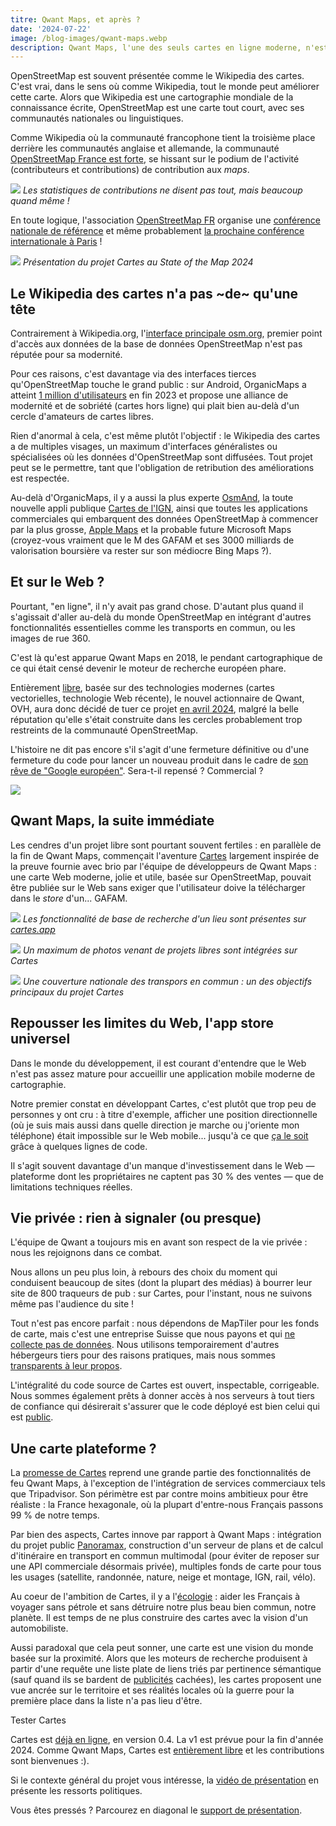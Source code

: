 ```yaml
---
titre: Qwant Maps, et après ?
date: '2024-07-22'
image: /blog-images/qwant-maps.webp
description: Qwant Maps, l'une des seuls cartes en ligne moderne, n'est plus. Heureusement, la relève est là.
---
```



OpenStreetMap est souvent présentée comme le Wikipedia des cartes. C'est vrai, dans le sens où comme Wikipedia, tout le monde peut améliorer cette carte. Alors que Wikipedia est une cartographie mondiale de la connaissance écrite, OpenStreetMap est une carte tout court, avec ses communautés nationales ou linguistiques.

Comme Wikipedia où la communauté francophone tient la troisième place derrière les communautés anglaise et allemande, la communauté [OpenStreetMap France est forte](https://osmstats.neis-one.org/?item=countries), se hissant sur le podium de l'activité (contributeurs et contributions) de contribution aux _maps_.

![](/blog-images/top-pays-osm.png)
_Les statistiques de contributions ne disent pas tout, mais beaucoup quand même !_

En toute logique, l'association [OpenStreetMap FR](https://www.openstreetmap.fr) organise une [conférence nationale de référence](https://sotm2024.openstreetmap.fr) et même probablement [la prochaine conférence internationale à Paris](https://forum.openstreetmap.fr/t/sotm-monde-a-paris-2025/25394) !

![](/blog-images/prez-cartes-sotm2024.png)
_Présentation du projet Cartes au State of the Map 2024_

## Le Wikipedia des cartes n'a pas ~de~ qu'une tête

Contrairement à Wikipedia.org, l'[interface principale osm.org](https://osm.org), premier point d'accès aux données de la base de données OpenStreetMap n'est pas réputée pour sa modernité.

Pour ces raisons, c'est davantage via des interfaces tierces qu'OpenStreetMap touche le grand public : sur Android, OrganicMaps a atteint [1 million d'utilisateurs](https://organicmaps.app/news/2023-12-23/in-2023-organic-maps-got-its-first-million-users) en fin 2023 et propose une alliance de modernité et de sobriété (cartes hors ligne) qui plait bien au-delà d'un cercle d'amateurs de cartes libres.

Rien d'anormal à cela, c'est même plutôt l'objectif : le Wikipedia des cartes a de multiples visages, un maximum d'interfaces généralistes ou spécialisées où les données d'OpenStreetMap sont diffusées. Tout projet peut se le permettre, tant que l'obligation de retribution des améliorations est respectée.

Au-delà d'OrganicMaps, il y a aussi la plus experte [OsmAnd](https://osmand.net), la toute nouvelle appli publique [Cartes de l'IGN](https://www.ign.fr/telechargez-application-cartographique-cartes-ign), ainsi que toutes les applications commerciales qui embarquent des données OpenStreetMap à commencer par la plus grosse, [Apple Maps](https://news.ycombinator.com/item?id=26084008) et la probable future Microsoft Maps (croyez-vous vraiment que le M des GAFAM et ses 3000 milliards de valorisation boursière va rester sur son médiocre Bing Maps ?).

## Et sur le Web ?

Pourtant, "en ligne", il n'y avait pas grand chose. D'autant plus quand il s'agissait d'aller au-delà du monde OpenStreetMap en intégrant d'autres fonctionnalités essentielles comme les transports en commun, ou les images de rue 360.

C'est là qu'est apparue Qwant Maps en 2018, le pendant cartographique de ce qui était censé devenir le moteur de recherche européen phare.

Entièrement [libre](https://github.com/Qwant/erdapfel), basée sur des technologies modernes (cartes vectorielles, technologie Web récente), le nouvel actionnaire de Qwant, OVH, aura donc décidé de tuer ce projet [en avril 2024](https://forum.openstreetmap.fr/t/fin-de-qwant-maps/22762/15?u=maelito2000), malgré la belle réputation qu'elle s'était construite dans les cercles probablement trop restreints de la communauté OpenStreetMap.

L'histoire ne dit pas encore s'il s'agit d'une fermeture définitive ou d'une fermeture du code pour lancer un nouveau produit dans le cadre de [son rêve de "Google européen"](https://www.frandroid.com/produits-android/console/cloud-gaming/1660871_ovh-shadow-et-qwant-pourraient-sallier-pour-creer-un-google-europeen). Sera-t-il repensé ? Commercial ?

![](/blog-images/qwant-maps.png)

## Qwant Maps, la suite immédiate

Les cendres d'un projet libre sont pourtant souvent fertiles : en parallèle de la fin de Qwant Maps, commençait l'aventure [Cartes](/) largement inspirée de la preuve fournie avec brio par l'équipe de développeurs de Qwant Maps : une carte Web moderne, jolie et utile, basée sur OpenStreetMap, pouvait être publiée sur le Web sans exiger que l'utilisateur doive la télécharger dans le _store_ d'un... GAFAM.

![](/blog-images/boulangerie-dina-cartes.png)
_Les fonctionnalité de base de recherche d'un lieu sont présentes sur [cartes.app](https://cartes.app)_

![](/blog-images/cartes-minou.png)
_Un maximum de photos venant de projets libres sont intégrées sur Cartes_

![](/blog-images/cartes-bus-saint-malo.png)
_Une couverture nationale des transpors en commun : un des objectifs principaux du projet Cartes_

## Repousser les limites du Web, l'app store universel

Dans le monde du développement, il est courant d'entendre que le Web n'est pas assez mature pour accueillir une application mobile moderne de cartographie.

Notre premier constat en développant Cartes, c'est plutôt que trop peu de personnes y ont cru : à titre d'exemple, afficher une position directionnelle (où je suis mais aussi dans quelle direction je marche ou j'oriente mon téléphone) était impossible sur le Web mobile... jusqu'à ce que [ça le soit](https://cartes.app/boussole) grâce à quelques lignes de code.

Il s'agit souvent davantage d'un manque d'investissement dans le Web — plateforme dont les propriétaires ne captent pas 30 % des ventes — que de limitations techniques réelles.

## Vie privée : rien à signaler (ou presque)

L'équipe de Qwant a toujours mis en avant son respect de la vie privée : nous les rejoignons dans ce combat.

Nous allons un peu plus loin, à rebours des choix du moment qui conduisent beaucoup de sites (dont la plupart des médias) à bourrer leur site de 800 traqueurs de pub : sur Cartes, pour l'instant, nous ne suivons même pas l'audience du site !

Tout n'est pas encore parfait : nous dépendons de MapTiler pour les fonds de carte, mais c'est une entreprise Suisse que nous payons et qui [ne collecte pas de données](https://www.maptiler.com/news/2018/04/maps-and-gdpr-privacy-for-your-visitors/). Nous utilisons temporairement d'autres hébergeurs tiers pour des raisons pratiques, mais nous sommes [transparents à leur propos](https://github.com/laem/cartes/issues/439).

L'intégralité du code source de Cartes est ouvert, inspectable, corrigeable. Nous sommes également prêts à donner accès à nos serveurs à tout tiers de confiance qui désirerait s'assurer que le code déployé est bien celui qui est [public](https://github.com/laem/cartes).

## Une carte plateforme ?

La [promesse de Cartes](https://cartes.app/presentation) reprend une grande partie des fonctionnalités de feu Qwant Maps, à l'exception de l'intégration de services commerciaux tels que Tripadvisor. Son périmètre est par contre moins ambitieux pour être réaliste : la France hexagonale, où la plupart d'entre-nous Français passons 99 % de notre temps.

Par bien des aspects, Cartes innove par rapport à Qwant Maps : intégration du projet public [Panoramax](https://panoramax.fr), construction d'un serveur de plans et de calcul d'itinéraire en transport en commun multimodal (pour éviter de reposer sur une API commerciale désormais privée), multiples fonds de carte pour tous les usages (satellite, randonnée, nature, neige et montage, IGN, rail, vélo).

Au coeur de l'ambition de Cartes, il y a l'[écologie](/blog/un-beau-voyage) : aider les Français à voyager sans pétrole et sans détruire notre plus beau bien commun, notre planète. Il est temps de ne plus construire des cartes avec la vision d'un automobiliste.

Aussi paradoxal que cela peut sonner, une carte est une vision du monde basée sur la proximité. Alors que les moteurs de recherche produisent à partir d'une requête une liste plate de liens triés par pertinence sémantique (sauf quand ils se bardent de [publicités](https://cartes.app/blog/maps-cartes) cachées), les cartes proposent une vue ancrée sur le territoire et ses réalités locales où la guerre pour la première place dans la liste n'a pas lieu d'être.

<CTA>Tester Cartes</CTA>

Cartes est [déjà en ligne](https://cartes.app), en version 0.4. La v1 est prévue pour la fin d'année 2024. Comme Qwant Maps, Cartes est [entièrement libre](https://laem/cartes) et les contributions sont bienvenues :).

Si le contexte général du projet vous intéresse, la [vidéo de présentation](https://peertube.openstreetmap.fr/w/oJwaAP1PbeLsK2zywTzLga) en présente les ressorts politiques.

Vous êtes pressés ? Parcourez en diagonal le [support de présentation](/prez).
